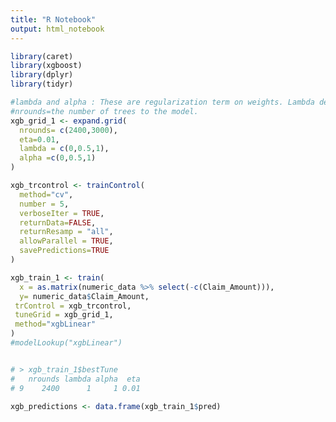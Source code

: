 ```yaml
---
title: "R Notebook"
output: html_notebook
---
```


















```r
library(caret)
library(xgboost)
library(dplyr)
library(tidyr)

#lambda and alpha : These are regularization term on weights. Lambda default value assumed is 1 and alpha is 0.
#nrounds=the number of trees to the model. 
xgb_grid_1 <- expand.grid(
  nrounds= c(2400,3000),
  eta=0.01,
  lambda = c(0,0.5,1),
  alpha =c(0,0.5,1)
)

xgb_trcontrol <- trainControl(
  method="cv",
  number = 5,
  verboseIter = TRUE,
  returnData=FALSE,
  returnResamp = "all",
  allowParallel = TRUE,
  savePredictions=TRUE
)

xgb_train_1 <- train(
  x = as.matrix(numeric_data %>% select(-c(Claim_Amount))),
  y= numeric_data$Claim_Amount,
 trControl = xgb_trcontrol,
 tuneGrid = xgb_grid_1,
 method="xgbLinear"
)
#modelLookup("xgbLinear")


# > xgb_train_1$bestTune
#   nrounds lambda alpha  eta
# 9    2400      1     1 0.01
```


```r
xgb_predictions <- data.frame(xgb_train_1$pred)
```

